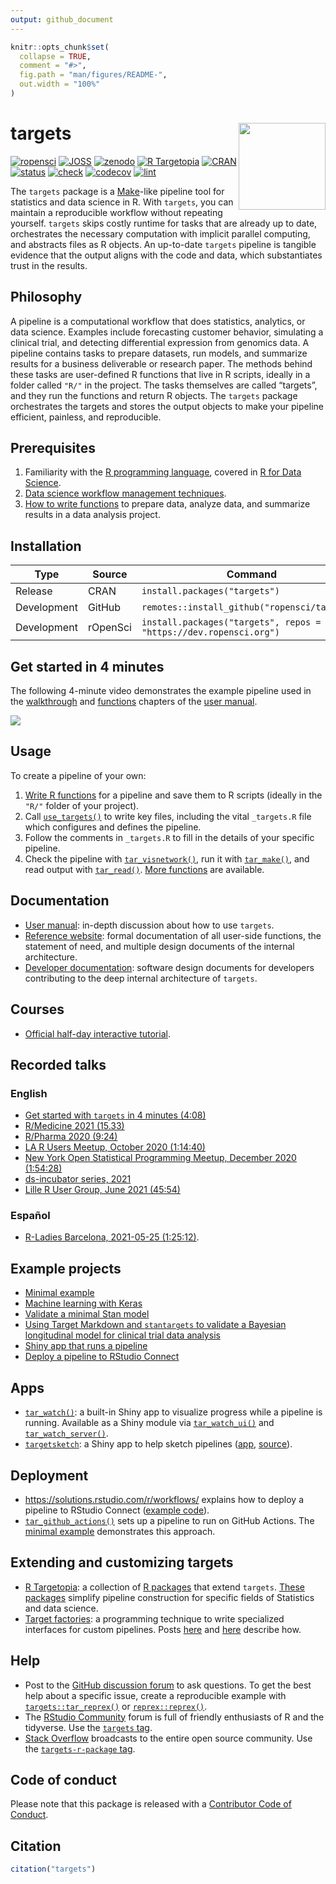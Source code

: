 ```yaml
---
output: github_document
---
```


```r
knitr::opts_chunk$set(
  collapse = TRUE,
  comment = "#>",
  fig.path = "man/figures/README-",
  out.width = "100%"
)
```

# targets <img src='man/figures/logo.png' align="right" height="139"/>

[![ropensci](https://badges.ropensci.org/401_status.svg)](https://github.com/ropensci/software-review/issues/401)
[![JOSS](https://joss.theoj.org/papers/10.21105/joss.02959/status.svg)](https://doi.org/10.21105/joss.02959)
[![zenodo](https://zenodo.org/badge/200093430.svg)](https://zenodo.org/badge/latestdoi/200093430)
[![R Targetopia](https://img.shields.io/badge/R_Targetopia-member-blue?style=flat&labelColor=gray)](https://wlandau.github.io/targetopia/)
[![CRAN](https://www.r-pkg.org/badges/version/targets)](https://CRAN.R-project.org/package=targets)
[![status](https://www.repostatus.org/badges/latest/active.svg)](https://www.repostatus.org/#active)
[![check](https://github.com/ropensci/targets/workflows/check/badge.svg)](https://github.com/ropensci/targets/actions?query=workflow%3Acheck)
[![codecov](https://codecov.io/gh/ropensci/targets/branch/main/graph/badge.svg?token=3T5DlLwUVl)](https://app.codecov.io/gh/ropensci/targets)
[![lint](https://github.com/ropensci/targets/workflows/lint/badge.svg)](https://github.com/ropensci/targets/actions?query=workflow%3Alint)

The `targets` package is a [Make](https://www.gnu.org/software/make/)-like pipeline tool for statistics and data science in R. With `targets`, you can maintain a reproducible workflow without repeating yourself. `targets` skips costly runtime for tasks that are already up to date, orchestrates the necessary computation with implicit parallel computing, and abstracts files as R objects. An up-to-date `targets` pipeline is tangible evidence that the output aligns with the code and data, which substantiates trust in the results.

## Philosophy

A pipeline is a computational workflow that does statistics, analytics, or data science. Examples include forecasting customer behavior, simulating a clinical trial, and detecting differential expression from genomics data. A pipeline contains tasks to prepare datasets, run models, and summarize results for a business deliverable or research paper. The methods behind these tasks are user-defined R functions that live in R scripts, ideally in a folder called `"R/"` in the project. The tasks themselves are called "targets", and they run the functions and return R objects. The `targets` package orchestrates the targets and stores the output objects to make your pipeline efficient, painless, and reproducible.

## Prerequisites

1. Familiarity with the [R programming language](https://www.r-project.org/), covered in [R for Data Science](https://r4ds.had.co.nz/).
1. [Data science workflow management techniques](https://rstats.wtf/index.html).
1. [How to write functions](https://r4ds.had.co.nz/functions.html) to prepare data, analyze data, and summarize results in a data analysis project.

## Installation

Type | Source | Command
---|---|---
Release | CRAN | `install.packages("targets")`
Development | GitHub | `remotes::install_github("ropensci/targets")`
Development | rOpenSci | `install.packages("targets", repos = "https://dev.ropensci.org")`

## Get started in 4 minutes

The following 4-minute video demonstrates the example pipeline used in the [walkthrough](https://books.ropensci.org/targets/walkthrough.html) and [functions](https://books.ropensci.org/targets/functions.html) chapters of the [user manual](https://books.ropensci.org/targets/).

[![](./man/figures/video.png)](https://vimeo.com/700982360)

## Usage

To create a pipeline of your own:

1. [Write R functions](https://books.ropensci.org/targets/functions.html) for a pipeline and save them to R scripts (ideally in the `"R/"` folder of your project).
1. Call [`use_targets()`](https://docs.ropensci.org/targets/reference/use_targets.html) to write key files, including the vital `_targets.R` file which configures and defines the pipeline.
1. Follow the comments in `_targets.R` to fill in the details of your specific pipeline.
1. Check the pipeline with [`tar_visnetwork()`](https://docs.ropensci.org/targets/reference/tar_visnetwork.html), run it with [`tar_make()`](https://docs.ropensci.org/targets/reference/tar_make.html), and read output with [`tar_read()`](https://docs.ropensci.org/targets/reference/tar_read.html). [More functions](https://docs.ropensci.org/targets/reference/index.html) are available.

## Documentation

* [User manual](https://books.ropensci.org/targets/): in-depth discussion about how to use `targets`.
* [Reference website](https://docs.ropensci.org/targets/): formal documentation of all user-side functions, the statement of need, and multiple design documents of the internal architecture.
* [Developer documentation](https://books.ropensci.org/targets-design/): software design documents for developers contributing to the deep internal architecture of `targets`.

## Courses

* [Official half-day interactive tutorial](https://github.com/wlandau/targets-tutorial).

## Recorded talks

### English

* [Get started with `targets` in 4 minutes (4:08)](https://vimeo.com/700982360)
* [R/Medicine 2021 (15.33)](https://youtu.be/HJI5mQJRGpY)
* [R/Pharma 2020 (9:24)](https://www.youtube.com/watch?v=GRqKJBaC5g4&list=PLMtxz1fUYA5C0YflXsR8EEAQXfjntlV1H&index=6)
* [LA R Users Meetup, October 2020 (1:14:40)](https://www.youtube.com/watch?v=Qq25BUxpJu4)
* [New York Open Statistical Programming Meetup, December 2020 (1:54:28)](https://youtu.be/Gqn7Xn4d5NI)
* [ds-incubator series, 2021](https://www.youtube.com/playlist?list=PLvgdJdJDL-APJqHy5CXs6m4N7hUVp5rb4)
* [Lille R User Group, June 2021 (45:54)](https://youtu.be/FODSavXGjYg)

### Español

* [R-Ladies Barcelona, 2021-05-25 (1:25:12)](https://www.youtube.com/watch?v=Vj312AfdpBo).

## Example projects

* [Minimal example](https://github.com/wlandau/targets-minimal)
* [Machine learning with Keras](https://github.com/wlandau/targets-keras)
* [Validate a minimal Stan model](https://github.com/wlandau/targets-stan)
* [Using Target Markdown and `stantargets` to validate a Bayesian longitudinal model for clinical trial data analysis](https://github.com/wlandau/rmedicine2021-pipeline)
* [Shiny app that runs a pipeline](https://github.com/wlandau/targets-shiny)
* [Deploy a pipeline to RStudio Connect](https://github.com/sol-eng/targets-deployment-rsc)

## Apps

* [`tar_watch()`](https://docs.ropensci.org/targets/reference/tar_watch.html): a built-in Shiny app to visualize progress while a pipeline is running. Available as a Shiny module via [`tar_watch_ui()`](https://docs.ropensci.org/targets/reference/tar_watch_ui.html) and [`tar_watch_server()`](https://docs.ropensci.org/targets/reference/tar_watch_server.html).
* [`targetsketch`](https://wlandau.shinyapps.io/targetsketch): a Shiny app to help sketch pipelines ([app](https://wlandau.shinyapps.io/targetsketch), [source](https://github.com/wlandau/targetsketch)).

## Deployment

* <https://solutions.rstudio.com/r/workflows/> explains how to deploy a pipeline to RStudio Connect ([example code](https://github.com/sol-eng/targets-deployment-rsc)).
* [`tar_github_actions()`](https://docs.ropensci.org/targets/reference/tar_github_actions.html) sets up a pipeline to run on GitHub Actions. The [minimal example](https://github.com/wlandau/targets-minimal) demonstrates this approach.

## Extending and customizing targets

* [R Targetopia](https://wlandau.github.io/targetopia/): a collection of [R packages](https://wlandau.github.io/targetopia/packages.html) that extend `targets`. [These packages](https://wlandau.github.io/targetopia/packages.html) simplify pipeline construction for specific fields of Statistics and data science.
* [Target factories](https://wlandau.github.io/targetopia/contributing.html#target-factories): a programming technique to write specialized interfaces for custom pipelines. Posts [here](https://ropensci.org/blog/2021/02/03/targets/) and [here](https://wlandau.github.io/targetopia/contributing.html) describe how.

## Help

* Post to the [GitHub discussion forum](https://github.com/ropensci/targets/discussions) to ask questions. To get the best help about a specific issue, create a reproducible example with  [`targets::tar_reprex()`](https://docs.ropensci.org/targets/reference/tar_reprex.html) or  [`reprex::reprex()`](https://reprex.tidyverse.org/reference/reprex.html). 
* The [RStudio Community](https://community.rstudio.com/) forum is full of friendly enthusiasts of R and the tidyverse. Use the [`targets` tag](https://community.rstudio.com/tag/targets).
* [Stack Overflow](https://stackoverflow.com/) broadcasts to the entire open source community. Use the [`targets-r-package` tag](https://stackoverflow.com/questions/tagged/targets-r-package).

## Code of conduct

Please note that this package is released with a [Contributor Code of Conduct](https://ropensci.org/code-of-conduct/).

## Citation

```r
citation("targets")
```
